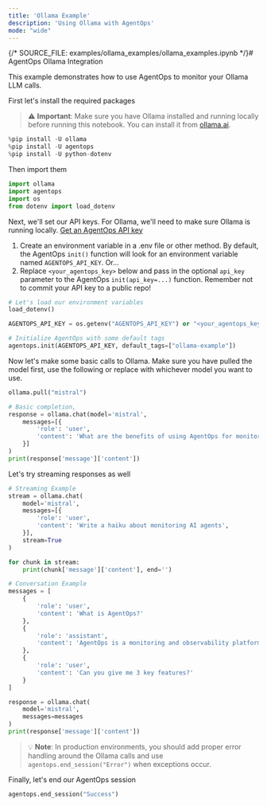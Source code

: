 ```yaml
---
title: 'Ollama Example'
description: 'Using Ollama with AgentOps'
mode: "wide"
---
```


{/*  SOURCE_FILE: examples/ollama_examples/ollama_examples.ipynb  */}# AgentOps Ollama Integration

This example demonstrates how to use AgentOps to monitor your Ollama LLM calls.

First let's install the required packages

> ⚠️ **Important**: Make sure you have Ollama installed and running locally before running this notebook. You can install it from [ollama.ai](https://ollama.com).


```python
%pip install -U ollama
%pip install -U agentops
%pip install -U python-dotenv
```

Then import them


```python
import ollama
import agentops
import os
from dotenv import load_dotenv

```

Next, we'll set our API keys. For Ollama, we'll need to make sure Ollama is running locally.
[Get an AgentOps API key](https://agentops.ai/settings/projects)

1. Create an environment variable in a .env file or other method. By default, the AgentOps `init()` function will look for an environment variable named `AGENTOPS_API_KEY`. Or...
2. Replace `<your_agentops_key>` below and pass in the optional `api_key` parameter to the AgentOps `init(api_key=...)` function. Remember not to commit your API key to a public repo!


```python
# Let's load our environment variables
load_dotenv()

AGENTOPS_API_KEY = os.getenv("AGENTOPS_API_KEY") or "<your_agentops_key>"
```


```python
# Initialize AgentOps with some default tags
agentops.init(AGENTOPS_API_KEY, default_tags=["ollama-example"])
```

Now let's make some basic calls to Ollama. Make sure you have pulled the model first, use the following or replace with whichever model you want to use.


```python
ollama.pull("mistral")
```


```python
# Basic completion,
response = ollama.chat(model='mistral',
    messages=[{
        'role': 'user',
        'content': 'What are the benefits of using AgentOps for monitoring LLMs?',
    }]
)
print(response['message']['content'])
```

Let's try streaming responses as well


```python
# Streaming Example
stream = ollama.chat(
    model='mistral',
    messages=[{
        'role': 'user',
        'content': 'Write a haiku about monitoring AI agents',
    }],
    stream=True
)

for chunk in stream:
    print(chunk['message']['content'], end='')

```


```python
# Conversation Example
messages = [
    {
        'role': 'user',
        'content': 'What is AgentOps?'
    },
    {
        'role': 'assistant',
        'content': 'AgentOps is a monitoring and observability platform for LLM applications.'
    },
    {
        'role': 'user',
        'content': 'Can you give me 3 key features?'
    }
]

response = ollama.chat(
    model='mistral',
    messages=messages
)
print(response['message']['content'])
```

> 💡 **Note**: In production environments, you should add proper error handling around the Ollama calls and use `agentops.end_session("Error")` when exceptions occur.

Finally, let's end our AgentOps session


```python
agentops.end_session("Success")
```
